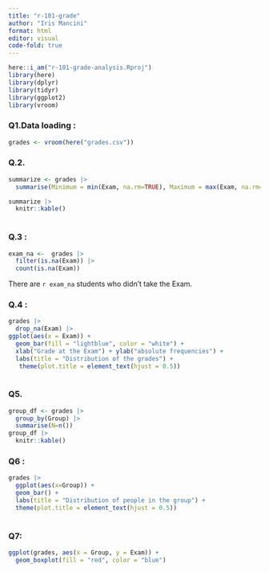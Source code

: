 ```yaml
---
title: "r-101-grade"
author: "Iris Mancini"
format: html
editor: visual
code-fold: true
---
```


```r
here::i_am("r-101-grade-analysis.Rproj")
library(here)
library(dplyr)
library(tidyr)
library(ggplot2)
library(vroom)
```

### Q1.Data loading : 

```r

grades <- vroom(here("grades.csv"))
```

### Q.2. 

```r
summarize <- grades |> 
  summarise(Minimum = min(Exam, na.rm=TRUE), Maximum = max(Exam, na.rm=TRUE), Median = median(Exam, na.rm=TRUE), Mean = mean(Exam, na.rm=TRUE))

summarize |>
  knitr::kable()
  
```

### Q.3 : 

```r
exam_na <-  grades |>
  filter(is.na(Exam)) |>
  count(is.na(Exam))
```

There are `r exam_na` students who didn't take the Exam.

### Q.4 : 

```r
grades |> 
  drop_na(Exam) |>
ggplot(aes(x = Exam)) + 
  geom_bar(fill = "lightblue", color = "white") + 
  xlab("Grade at the Exam") + ylab("absolute frequencies") + 
  labs(title = "Distribution of the grades") + 
   theme(plot.title = element_text(hjust = 0.5))
  
```

### Q5. 

```r
group_df <- grades |>
  group_by(Group) |>
  summarise(N=n()) 
group_df |>
  knitr::kable()
```

### Q6 : 

```r

grades |>
  ggplot(aes(x=Group)) +
  geom_bar() + 
  labs(title = "Distribution of people in the group") + 
  theme(plot.title = element_text(hjust = 0.5))
  

```

### Q7: 

```r

ggplot(grades, aes(x = Group, y = Exam)) + 
  geom_boxplot(fill = "red", color = "blue") 
```
